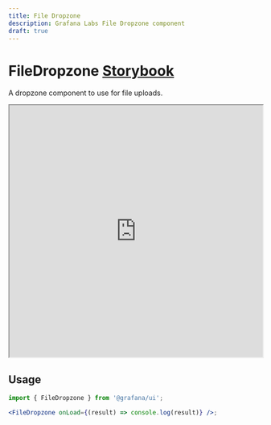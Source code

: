 ```yaml
---
title: File Dropzone
description: Grafana Labs File Dropzone component
draft: true
---
```


# FileDropzone <Badge text='draft' color='orange'></Badge> <a href='https://developers.grafana.com/ui/latest/index.html?path=/story/forms-filedropzone--basic' target='_blank' className='header-links'>Storybook <Icon name="external-link-alt"/> </a>

A dropzone component to use for file uploads.

<iframe
  src="https://developers.grafana.com/ui/latest/index.html?path=/story/forms-filedropzone--basic&full=1&shortcuts=false&singleStory=true"
  width="100%"
  height="500px"
></iframe>

## Usage

```jsx
import { FileDropzone } from '@grafana/ui';

<FileDropzone onLoad={(result) => console.log(result)} />;
```
